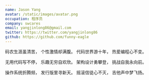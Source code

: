 ```yaml
---
name: Jason Yang
avatar: /static/images/avatar.png
occupation: 程序员
company: swcares
email: yangjinlong86@gmail.com
twitter: https://twitter.com/yangjinlong86
github: https://github.com/funny-eagle
---
```


码农生涯虽清苦，
个性激情却满腹。
代码世界游十年，
热爱编程心不变。

无用代码写不停，
乐趣无穷自欢欣。
架构设计勇攀登，
挑战自我永向前。

操作系统折腾频，
发行版里寻新天。
摇滚信徒心不灭，
吉他声中梦飞扬。